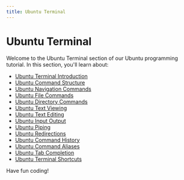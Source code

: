 ```yaml
---
title: Ubuntu Terminal
---
```


# Ubuntu Terminal

Welcome to the Ubuntu Terminal section of our Ubuntu programming tutorial. In this section, you'll learn about:

- [Ubuntu Terminal Introduction](./0-ubuntu-terminal-introduction.mdx)
- [Ubuntu Command Structure](./1-ubuntu-command-structure.mdx)
- [Ubuntu Navigation Commands](./2-ubuntu-navigation-commands.mdx)
- [Ubuntu File Commands](./3-ubuntu-file-commands.mdx)
- [Ubuntu Directory Commands](./4-ubuntu-directory-commands.mdx)
- [Ubuntu Text Viewing](./5-ubuntu-text-viewing.mdx)
- [Ubuntu Text Editing](./6-ubuntu-text-editing.mdx)
- [Ubuntu Input Output](./7-ubuntu-input-output.mdx)
- [Ubuntu Piping](./8-ubuntu-piping.mdx)
- [Ubuntu Redirections](./9-ubuntu-redirections.mdx)
- [Ubuntu Command History](./10-ubuntu-command-history.mdx)
- [Ubuntu Command Aliases](./11-ubuntu-command-aliases.mdx)
- [Ubuntu Tab Completion](./12-ubuntu-tab-completion.mdx)
- [Ubuntu Terminal Shortcuts](./13-ubuntu-terminal-shortcuts.mdx)

Have fun coding!